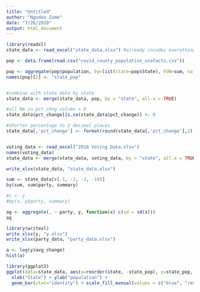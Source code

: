 ---
title: "Untitled"
author: "Ngodoo Zume"
date: "7/26/2020"
output: html_document
---

```{r}
library(readxl)
state_data <- read_excel("state_data.xlsx") #already incudes everything below

pop <- data.frame(read.csv("covid_county_population_usafacts.csv"))

pop <- aggregate(pop$population, by=list(state=pop$State), FUN=sum, na.rm=TRUE)
names(pop)[2] <- "state_pop"


#combine with state data by state
state_data <- merge(state_data, pop, by = "state", all.x = TRUE)

#all NA in pct_chng column = 0 
state_data$pct_change[is.na(state_data$pct_change)] <- 0

#shorten percentage to 2 decimal places
state_data[,'pct_change'] <- format(round(state_data[,'pct_change'],2),nsmall=2)


voting_data <- read_excel("2018 Voting Data.xlsx")
names(voting_data)
state_data <- merge(state_data, voting_data, by = "state", all.x = TRUE)

write_xlsx(state_data, "state_data.xlsx")
```

```{r}
sum <- state_data[c(-1, -2, -3, -10)]
by(sum, sum$party, summary)
```
```{r}
#s <- y
#by(s, y$party, summary)

ag <- aggregate(. ~ party, y, function(x) c(sd = sd(x)))
ag
```


```{r}
library(writexl)
write_xlsx(y, "y.xlsx")
write_xlsx(party_data, "party_data.xlsx")
```
```{r}
a <- log(y$avg_change)
hist(a)
```
```{r}
library(ggplot2)
ggplot(data=state_data, aes(x=reorder(state, -state_pop), y=state_pop, fill=party)) + ggtitle("state population") +
  xlab("State") + ylab("population") +
  geom_bar(stat="identity") + scale_fill_manual(values = c("blue", "red")) + theme(axis.text.x=element_text(angle=90, hjust=1), plot.title = element_text(hjust = 0.5,  size=14, face="bold"))
```



